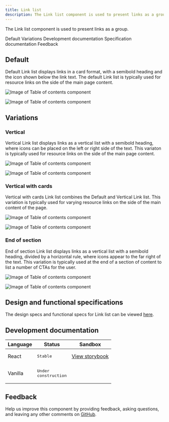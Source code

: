 ```yaml
---
title: Link list
description: The Link list component is used to present links as a group.
---
```


<PageDescription>

The Link list component is used to present links as a group.

</PageDescription>

<AnchorLinks>

<AnchorLink>Default</AnchorLink>
<AnchorLink>Variations</AnchorLink>
<AnchorLink>Development documentation</AnchorLink>
<AnchorLink>Specification documentation</AnchorLink>
<AnchorLink>Feedback</AnchorLink>

</AnchorLinks>

## Default
Default Link list displays links in a card format, with a semibold heading and  the icon shown below the link text. The default Link list is typically used for resource links on the side of the main page content.

![Image of Table of contents component](../../images/component/table-of-contents/table-of-content-default.jpg)

<Title>Use case</Title>

![Image of Table of contents component](../../images/component/table-of-contents/table-of-content-default-use-case.jpg)

## Variations

### Vertical
Vertical Link list displays links as a vertical list with a semibold heading, where icons can be placed on the left or right side of the text. This variaton is typically used for resource links on the side of the main page content.

![Image of Table of contents component](../../images/component/table-of-contents/table-of-content-with-heading-content.jpg)

<Title>Use case</Title>

![Image of Table of contents component](../../images/component/table-of-contents/table-of-content-with-heading-content-use-case.jpg)

### Vertical with cards
Vertical with cards Link list combines the Default and Vertical Link list. This variation is typically used for varying resource links on the side of the main content of the page.

![Image of Table of contents component](../../images/component/table-of-contents/table-of-content-with-heading-content.jpg)

<Title>Use case</Title>

![Image of Table of contents component](../../images/component/table-of-contents/table-of-content-with-heading-content-use-case.jpg)

### End of section
End of section Link list displays links as a vertical list with a semibold heading, divided by a horizontal rule, where icons appear to the far right of the text. This variation is typically used at the end of a section of content to list a number of CTAs for the user.

![Image of Table of contents component](../../images/component/table-of-contents/table-of-content-with-heading-content.jpg)

<Title>Use case</Title>

![Image of Table of contents component](../../images/component/table-of-contents/table-of-content-with-heading-content-use-case.jpg)

## Design and functional specifications

The design specs and functional specs for Link list can be viewed [here](https://ibmdotcom-react.mybluemix.net/?path=/docs/components-table-of-contents--manually-define-menu-items).

## Development documentation

| Language      | Status        | Sandbox                                                                              |
| ------------- | -----------   | ------------------------------------------------------------------------             |
| React         | <div><span class="bx--tag bx--tag--green"><pre>Stable</pre></span></div>        | [View storybook](https://ibmdotcom-react.mybluemix.net/?path=/docs/components-table-of-contents--manually-define-menu-items)     |
| Vanilla       | <div><span class="bx--tag bx--tag--cool-gray"><pre>Under construction</pre></span></div>  |

## Feedback

Help us improve this component by providing feedback, asking questions, and leaving any other comments on <a href="https://github.com/carbon-design-system/ibm-dotcom-library" target="_blank">GitHub</a>.
